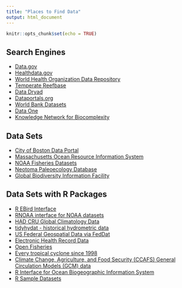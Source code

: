 ```yaml
---
title: "Places to Find Data"
output: html_document
---
```


```r
knitr::opts_chunk$set(echo = TRUE)
```

## Search Engines
* [Data.gov](http://data.gov)  
* [Healthdata.gov](https://www.healthdata.gov/)  
* [World Health Organization Data Repository](http://www.who.int/gho/database/en/)  
* [Temperate Reefbase](http://temperatereefbase.imas.utas.edu.au/)  
* [Data Dryad](http://datadryad.org/)  
* [Dataportals.org](http://dataportals.org/)  
* [World Bank Datasets](https://data.worldbank.org/products/tools)  
* [Data One](https://www.dataone.org/)  
* [Knowledge Network for Biocomplexity](https://knb.ecoinformatics.org/)  
 
## Data Sets
* [City of Boston Data Portal](https://data.boston.gov/)  
* [Massachusetts Ocean Resource Information System](http://maps.massgis.state.ma.us/map_ol/moris.php)  
* [NOAA Fisheries Datasets](https://www.st.nmfs.noaa.gov/appstech/data-portals/index)  
* [Neotoma Paleoecology Database](https://www.neotomadb.org/)  
* [Global Biodiversity Information Facility](https://www.gbif.org/)  

## Data Sets with R Packages
* [R EBird Interface](https://github.com/ropensci/rebird)  
* [RNOAA interface for NOAA datasets](https://github.com/ropensci/rnoaa)  
* [HAD CRU Global Climatology Data](https://ropensci.github.io/getCRUCLdata/)
* [tidyhydat - historical hydrometric data](https://cran.rstudio.com/web/packages/tidyhydat/vignettes/tidyhydat_an_introduction.html)  
* [US Federal Geospatial Data via FedDat](http://ropensci.github.io/FedData/)  
* [Electronic Health Record Data](https://github.com/ropensci/cleanEHR)  
* [Open Fisheries](https://github.com/ropensci/rfisheries)  
* [Every tropical cyclone since 1998](https://github.com/ropensci/rrricanesdata)  
* [Climate Change, Agriculture, and Food Security (CCAFS) General Circulation Models (GCM) data](https://github.com/ropensci/ccafs)  
* [R Interface for Ocean Biogeographic Information System](https://github.com/iobis/robis)  
* [R Sample Datasets](https://gist.github.com/zross/6f1b1569512be06f5fb571cc425202bc)  